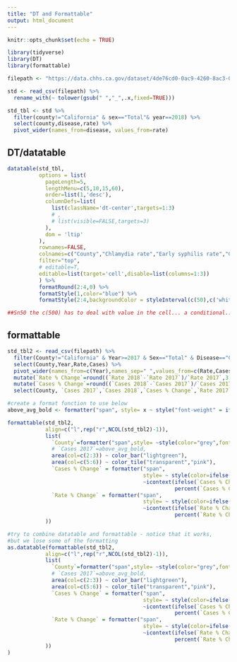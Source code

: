 ```yaml
---
title: "DT and Formattable"
output: html_document
---
```


```r
knitr::opts_chunk$set(echo = TRUE)

library(tidyverse)
library(DT)
library(formattable)
```

```r
filepath <- "https://data.chhs.ca.gov/dataset/4de76cd0-0ac9-4260-8ac3-0637acb444fb/resource/563ba92b-8ac5-48ec-9afd-2f515bbbad66/download/stds-by-disease-county-year-sex.csv"

std <- read_csv(filepath) %>%
  rename_with(~ tolower(gsub(" ","_",.x,fixed=TRUE))) 

std_tbl <- std %>%
  filter(county!="California" & sex=="Total"& year==2018) %>%
  select(county,disease,rate) %>%
  pivot_wider(names_from=disease, values_from=rate)

```

## DT/datatable
```r
datatable(std_tbl,
          options = list(
            pageLength=5,
            lengthMenu=c(5,10,15,60),
            order=list(1,'desc'),
            columnDefs=list(
              list(className='dt-center',targets=1:3)
              # ,
              # list(visible=FALSE,targets=3)
            ),
            dom = 'ltip'
          ),
          rownames=FALSE,
          colnames=c("County","Chlamydia rate","Early syphilis rate","Gonorrhea rate"),
          filter="top",
          # editable=T,
          editable=list(target='cell',disable=list(columns=1:3))
          ) %>%
          formatRound(2:4,0) %>%
          formatStyle(1,color="blue") %>%
          formatStyle(2:4,backgroundColor = styleInterval(c(50),c('white','yellow')))

##Sn50 the c(500) has to deal with value in the cell... a conditional...   i changed to c(50) for test.
```

## formattable
```r
std_tbl2 <- read_csv(filepath) %>%
  filter(County!="California" & Year>=2017 & Sex=="Total" & Disease=="Chlamydia") %>%
  select(County,Year,Rate,Cases) %>%
  pivot_wider(names_from=c(Year),names_sep=" ",values_from=c(Rate,Cases)) %>%
  mutate(`Rate % Change`=round((`Rate 2018`-`Rate 2017`)/`Rate 2017`,3)) %>%
  mutate(`Cases % Change`=round((`Cases 2018`-`Cases 2017`)/`Cases 2017`,3)) %>%
  select(County, `Cases 2017`,`Cases 2018`,`Cases % Change`,`Rate 2017`,`Rate 2018`,`Rate % Change` )

#create a format function to use below
above_avg_bold <- formatter("span", style= x ~ style("font-weight" = ifelse(x>mean(x),"bold",NA)))

formattable(std_tbl2,
            align=c("l",rep("r",NCOL(std_tbl2)-1)),
            list(
              `County`=formatter("span",style= ~style(color="grey",font.weight="bold")),
              # `Cases 2017`=above_avg_bold,
              area(col=c(2:3)) ~ color_bar("lightgreen"),
              area(col=c(5:6)) ~ color_tile("transparent","pink"),
              `Cases % Change` = formatter("span", 
                                           style= ~ style(color=ifelse(`Cases % Change`>=0,"red","green")),
                                           ~icontext(ifelse(`Cases % Change`>=0,"arrow-up","arrow-down"),
                                                     percent(`Cases % Change`,digits=1))),
              `Rate % Change` = formatter("span", 
                                           style= ~ style(color=ifelse(`Rate % Change`>=0,"red","green")),
                                           ~icontext(ifelse(`Rate % Change`>=0,"arrow-up","arrow-down"),
                                                     percent(`Rate % Change`,digits=1)))
            ))

#try to combine datatable and formattable - notice that it works, 
#but we lose some of the formatting
as.datatable(formattable(std_tbl2,
            align=c("l",rep("r",NCOL(std_tbl2)-1)),
            list(
              `County`=formatter("span",style= ~style(color="grey",font.weight="bold")),
              # `Cases 2017`=above_avg_bold,
              area(col=c(2:3)) ~ color_bar("lightgreen"),
              area(col=c(5:6)) ~ color_tile("transparent","pink"),
              `Cases % Change` = formatter("span", 
                                           style= ~ style(color=ifelse(`Cases % Change`>=0,"red","green")),
                                           ~icontext(ifelse(`Cases % Change`>=0,"arrow-up","arrow-down"),
                                                     percent(`Cases % Change`,digits=1))),
              `Rate % Change` = formatter("span", 
                                           style= ~ style(color=ifelse(`Rate % Change`>=0,"red","green")),
                                           ~icontext(ifelse(`Rate % Change`>=0,"arrow-up","arrow-down"),
                                                     percent(`Rate % Change`,digits=1)))
            ))
) 
```